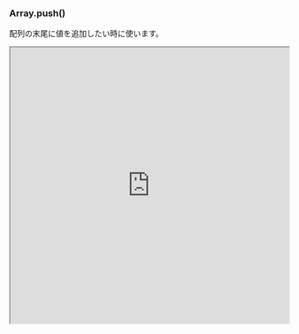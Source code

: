 ### Array.push()

配列の末尾に値を追加したい時に使います。

<iframe
  src="https://stackblitz.com/edit/js-jkdmk5?devToolsHeight=33&embed=1&file=index.js&hideExplorer=1&hideNavigation=1"
  width="100%"
  height="500px"
  title="stupefied-sutherland-jdtqvf"
  allow="accelerometer; ambient-light-sensor; camera; encrypted-media; geolocation; gyroscope; hid; microphone; midi; payment; usb; vr; xr-spatial-tracking"
  sandbox="allow-forms allow-modals allow-popups allow-presentation allow-same-origin allow-scripts"
></iframe>